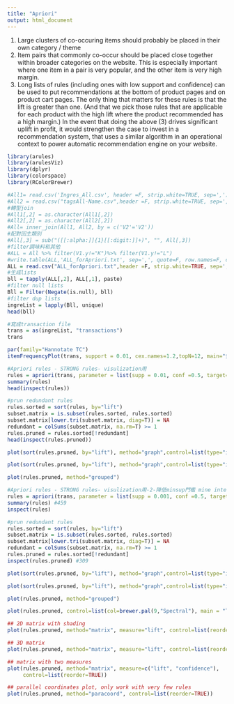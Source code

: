 ```yaml
---
title: "Apriori"
output: html_document
---
```

1. Large clusters of co-occuring items should probably be placed in their own category / theme
2. Item pairs that commonly co-occur should be placed close together within broader categories on the website. This is especially important where one item in a pair is very popular, and the other item is very high margin.
3. Long lists of rules (including ones with low support and confidence) can be used to put recommendations at the bottom of product pages and on product cart pages. The only thing that matters for these rules is that the lift is greater than one. (And that we pick those rules that are applicable for each product with the high lift where the product recommended has a high margin.)
In the event that doing the above (3) drives significant uplift in profit, it would strengthen the case to invest in a recommendation system, that uses a similar algorithm in an operational context to power automatic recommendation engine on your website. 

```r
library(arules)
library(arulesViz)
library(dplyr)
library(colorspace)
library(RColorBrewer)
```

```r
#All1= read.csv('Ingres_All.csv', header =F, strip.white=TRUE, sep=',')
#All2 = read.csv("tagsAll-Name.csv",header =F, strip.white=TRUE, sep=',')
#轉型join
#All1[,2] = as.character(All1[,2])
#All2[,2] = as.character(All2[,2])
#All= inner_join(All1, All2, by = c('V2'='V2'))
#配對回主類別
#All[,3] = sub("([[:alpha:]]{1}[[:digit:]]+)", "", All[,3])
#filter調味料和其他
#ALL = All %>% filter(V1.y!="K")%>% filter(V1.y!="L")
#write.table(ALL,'ALL_forApriori.txt', sep=',', quote=F, row.names=F, col.names=F)
ALL = read.csv("ALL_forApriori.txt",header =F, strip.white=TRUE, sep=',')
#生成lists
bll = tapply(ALL[,2], ALL[,1], paste)
#filter null lists
Bll = Filter(Negate(is.null), bll)
#filter dup lists
ingreList = lapply(Bll, unique)
head(bll)
```

```r
#寫成transaction file
trans = as(ingreList, "transactions")
trans
```

```r
par(family="Hannotate TC")
itemFrequencyPlot(trans, support = 0.01, cex.names=1.2,topN=12, main="食材出現頻率",col=heat.colors(12))
```

```r
#Apriori rules - STRONG rules- visulization用
rules = apriori(trans, parameter = list(supp = 0.01, conf =0.5, target= "rules"))
summary(rules)
head(inspect(rules))
```

```r
#prun redundant rules
rules.sorted = sort(rules, by="lift")
subset.matrix = is.subset(rules.sorted, rules.sorted)
subset.matrix[lower.tri(subset.matrix, diag=T)] = NA
redundant = colSums(subset.matrix, na.rm=T) >= 1
rules.pruned = rules.sorted[!redundant]
head(inspect(rules.pruned))
```

```r
plot(sort(rules.pruned, by="lift"), method="graph",control=list(type="itemsets", measureLabels=T))
```

```r
plot(sort(rules.pruned, by="lift"), method="graph",control=list(type="items", measureLabels=T))
```

```r
plot(rules.pruned, method="grouped")
```

```r
#Apriori rules - STRONG rules- visulization用-2-降低minsup門檻 mine interesting rules
rules = apriori(trans, parameter = list(supp = 0.001, conf =0.5, target= "rules"))
summary(rules) #459
inspect(rules)
```

```r
#prun redundant rules 
rules.sorted = sort(rules, by="lift")
subset.matrix = is.subset(rules.sorted, rules.sorted)
subset.matrix[lower.tri(subset.matrix, diag=T)] = NA
redundant = colSums(subset.matrix, na.rm=T) >= 1
rules.pruned = rules.sorted[!redundant]
inspect(rules.pruned) #309
```


```r
plot(sort(rules.pruned, by="lift"), method="graph",control=list(type="itemsets", measureLabels=T))
```


```r
plot(sort(rules.pruned, by="lift"), method="graph",control=list(type="items", measureLabels=T))
```


```r
plot(rules.pruned, method="grouped")
```


```r
plot(rules.pruned, control=list(col=brewer.pal(9,"Spectral"), main = "Two-key plot", cex=0.5, jitter =2))
```


```r
## 2D matrix with shading
plot(rules.pruned, method="matrix", measure="lift", control=list(reorder=TRUE, col=brewer.pal(9,"Spectral")))
```


```r
## 3D matrix
plot(rules.pruned, method="matrix", measure="lift", control=list(reorder=TRUE, col=brewer.pal(9,"Spectral")))
```


```r
## matrix with two measures
plot(rules.pruned, method="matrix", measure=c("lift", "confidence"), 
     control=list(reorder=TRUE))
```


```r
## parallel coordinates plot, only work with very few rules
plot(rules.pruned, method="paracoord", control=list(reorder=TRUE))
```